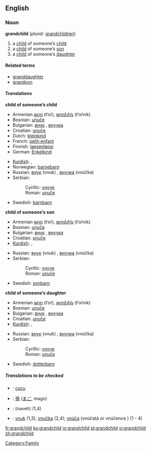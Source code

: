==English==

===Noun===
'''grandchild''' (''plural:'' [[grandchildren]])
#a [[child]] of someone’s [[child]]
#a [[child]] of someone’s [[son]]
#a [[child]] of someone’s [[daughter]]

====Related terms====
*[[granddaughter]]
*[[grandson]]

====Translations====
'''child of someone’s child'''
{{top}}
*Armenian [[թոռ]] (t‘oŕ), [[թոռնիկ]] (t‘oŕnik)
*Bosnian: [[unuče#Bosnian|unuče]] {{n}}
*Bulgarian: [[внук]] {{m}}, [[внучка]] {{f}}
*Croatian: [[unuče#Croatian|unuče]] {{n}}
*Dutch: [[kleinkind]] {{m}}
*French: [[petit-enfant]] {{m}}
*Finnish: [[lapsenlapsi]]
*German: [[Enkelkind]] {{n}}
{{mid}}
*[[Kurdish]]: {{trad|ku|nevî}}, {{trad|ku|torin}}
*Norwegian: [[barnebarn]]
*Russian: [[внук]] (vnuk) {{m}}, [[внучка]] (vnúčka) {{f}}
*Serbian:
*:Cyrillic: [[унуче#Serbian|унуче]] {{n}}
*:Roman: [[unuče#Serbian|unuče]] {{n}}
*Swedish: [[barnbarn]] {{n}}
{{bottom}}

'''child of someone’s son'''
{{top}}
*Armenian [[թոռ]] (t‘oŕ), [[թոռնիկ]] (t‘oŕnik)
*Bosnian: [[unuče#Bosnian|unuče]] {{n}}
*Bulgarian: [[внук]] {{m}}, [[внучка]] {{f}}
*Croatian: [[unuče#Croatian|unuče]] {{n}}
*[[Kurdish]]: {{trad|ku|nevî}}, {{trad|ku|torin}}
{{mid}}
*Russian: [[внук]] (vnuk) {{m}}, [[внучка]] (vnúčka) {{f}}
*Serbian:
*:Cyrillic: [[унуче#Serbian|унуче]] {{n}}
*:Roman: [[unuče#Serbian|unuče]] {{n}}
*Swedish: [[sonbarn]] {{n}}
{{bottom}}

'''child of someone’s daughter'''
{{top}}
*Armenian [[թոռ]] (t‘oŕ), [[թոռնիկ]] (t‘oŕnik)
*Bosnian: [[unuče#Bosnian|unuče]] {{n}}
*Bulgarian: [[внук]] {{m}}, [[внучка]] {{f}}
*Croatian: [[unuče#Croatian|unuče]] {{n}}
*[[Kurdish]]: {{trad|ku|nevî}}, {{trad|ku|torin}}
{{mid}}
*Russian: [[внук]] (vnuk) {{m}}, [[внучка]] (vnúčka) {{f}}
*Serbian:
*:Cyrillic: [[унуче#Serbian|унуче]] {{n}}
*:Roman: [[unuče#Serbian|unuče]] {{n}}
*Swedish: [[dotterbarn]] {{n}}
{{bottom}}

=====Translations to be checked=====
<!--Remove this section once all of the translations below have been moved into the tables above.-->
{{checktrans}}
*{{ttbc|Indonesian}}: [[cucu]]
*{{ttbc|Japanese}}: [[孫]] ([[まご]], mago)
*{{ttbc|Persian}}: {{FAchar|[[نوه]]}} (naveh) (1,4)
*{{ttbc|Slovak}}: [[vnuk]] {{m}} (1,3), [[vnučka]] {{f}} (2,4); [[vnúča]] {{n}} (vnúčatá ''or'' vnúčence {{p}}) (1 - 4)

[[Category:Family]]

[[fr:grandchild]]
[[ko:grandchild]]
[[io:grandchild]]
[[pl:grandchild]]
[[vi:grandchild]]
[[zh:grandchild]]